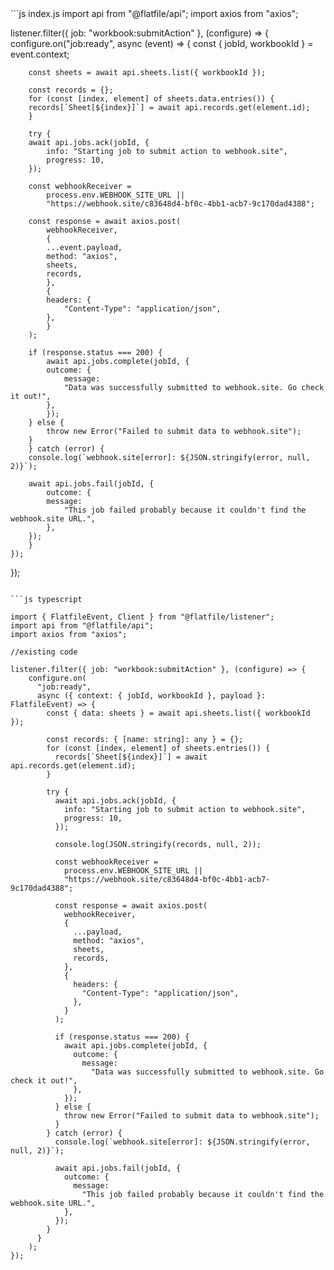 <CodeGroup>
```js index.js
import api from "@flatfile/api";
import axios from "axios";


listener.filter({ job: "workbook:submitAction" }, (configure) => {
    configure.on("job:ready", async (event) => {
        const { jobId, workbookId } = event.context;

        const sheets = await api.sheets.list({ workbookId });

        const records = {};
        for (const [index, element] of sheets.data.entries()) {
        records[`Sheet[${index}]`] = await api.records.get(element.id);
        }

        try {
        await api.jobs.ack(jobId, {
            info: "Starting job to submit action to webhook.site",
            progress: 10,
        });

        const webhookReceiver =
            process.env.WEBHOOK_SITE_URL ||
            "https://webhook.site/c83648d4-bf0c-4bb1-acb7-9c170dad4388";

        const response = await axios.post(
            webhookReceiver,
            {
            ...event.payload,
            method: "axios",
            sheets,
            records,
            },
            {
            headers: {
                "Content-Type": "application/json",
            },
            }
        );

        if (response.status === 200) {
            await api.jobs.complete(jobId, {
            outcome: {
                message:
                "Data was successfully submitted to webhook.site. Go check it out!",
            },
            });
        } else {
            throw new Error("Failed to submit data to webhook.site");
        }
        } catch (error) {
        console.log(`webhook.site[error]: ${JSON.stringify(error, null, 2)}`);

        await api.jobs.fail(jobId, {
            outcome: {
            message:
                "This job failed probably because it couldn't find the webhook.site URL.",
            },
        });
        }
    });
});
````

```js typescript

import { FlatfileEvent, Client } from "@flatfile/listener";
import api from "@flatfile/api";
import axios from "axios";

//existing code

listener.filter({ job: "workbook:submitAction" }, (configure) => {
    configure.on(
      "job:ready",
      async ({ context: { jobId, workbookId }, payload }: FlatfileEvent) => {
        const { data: sheets } = await api.sheets.list({ workbookId });

        const records: { [name: string]: any } = {};
        for (const [index, element] of sheets.entries()) {
          records[`Sheet[${index}]`] = await api.records.get(element.id);
        }

        try {
          await api.jobs.ack(jobId, {
            info: "Starting job to submit action to webhook.site",
            progress: 10,
          });

          console.log(JSON.stringify(records, null, 2));

          const webhookReceiver =
            process.env.WEBHOOK_SITE_URL ||
            "https://webhook.site/c83648d4-bf0c-4bb1-acb7-9c170dad4388";

          const response = await axios.post(
            webhookReceiver,
            {
              ...payload,
              method: "axios",
              sheets,
              records,
            },
            {
              headers: {
                "Content-Type": "application/json",
              },
            }
          );

          if (response.status === 200) {
            await api.jobs.complete(jobId, {
              outcome: {
                message:
                  "Data was successfully submitted to webhook.site. Go check it out!",
              },
            });
          } else {
            throw new Error("Failed to submit data to webhook.site");
          }
        } catch (error) {
          console.log(`webhook.site[error]: ${JSON.stringify(error, null, 2)}`);

          await api.jobs.fail(jobId, {
            outcome: {
              message:
                "This job failed probably because it couldn't find the webhook.site URL.",
            },
          });
        }
      }
    );
});
````

</CodeGroup>